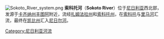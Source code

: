 [[File:Sokoto_River_system.png|right]]
'''索科托河'''（'''Sokoto River'''）位于[[尼日利亚|尼日利亚]]西北部，发源于[[卡齐纳州|卡齐纳州]][[丰图阿|丰图阿]]附近，流经[[扎姆法拉州|扎姆法拉州]]和[[索科托州|索科托州]]，在[[索科托|索科托]]与[[里马河|里马河]]汇流，最终在[[凯比州|凯比州]]汇入[[尼日尔河|尼日尔河]]。

{{Africa-geo-stub}}
{{Niger River}}
{{DEFAULTSORT:Sokoto}}
[[Category:尼日利亚河流|Category:尼日利亚河流]]